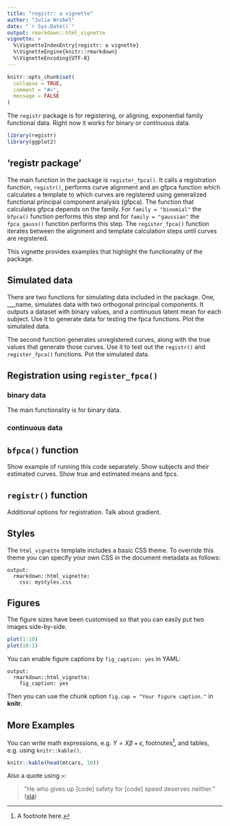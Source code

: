 ```yaml
---
title: "registr: a vignette"
author: "Julia Wrobel"
date: "`r Sys.Date()`"
output: rmarkdown::html_vignette
vignette: >
  %\VignetteIndexEntry{registr: a vignette}
  %\VignetteEngine{knitr::rmarkdown}
  %\VignetteEncoding{UTF-8}
---
```


```r
knitr::opts_chunk$set(
  collapse = TRUE,
  comment = "#>",
  message = FALSE
)
```

The `registr` package is for registering, or aligning, exponential family functional data. Right now it works for binary or continuous data.

```r
library(registr)
library(ggplot2)
```


## 'registr package'

The main function in the package is `register_fpca()`. It calls a registration function, `registr()`, performs curve alignment and an gfpca function which calculates a template to which curves are registered using generalized functional principal component analysis (gfpca). The function that calculates gfpca depends on the family. For `family = "binomial"` the `bfpca()` function performs this step and for `family = "gaussian"` the `fpca_gauss()` function performs this step. The `register_fpca()` function iterates between the alignment and template calculation steps until curves are registered. 

This vignette provides examples that highlight the functionality of the package. 	


## Simulated data

There are two functions for simulating data included in the package. One, ___name, simulates data with two orthogonal principal components. It outputs a dataset with binary values, and a continuous latent mean for each subject. Use it to generate data for testing the fpca functions. Plot the simulated data.


The second function generates unregistered curves, along with the true values that generate those curves. Use it to test out the `registr()` and `register_fpca()` functions. Pot the simulated data.

## Registration using `register_fpca()`

### binary data

The main functionality is for binary data.

### continuous data


## `bfpca()` function

Show example of running this code separately. Show subjects and their estimated curves. Show true and estimated means and fpcs.

## `registr()` function

Additional options for registration. Talk about gradient.


## Styles

The `html_vignette` template includes a basic CSS theme. To override this theme you can specify your own CSS in the document metadata as follows:

    output: 
      rmarkdown::html_vignette:
        css: mystyles.css

## Figures

The figure sizes have been customised so that you can easily put two images side-by-side. 

```r
plot(1:10)
plot(10:1)
```

You can enable figure captions by `fig_caption: yes` in YAML:

    output:
      rmarkdown::html_vignette:
        fig_caption: yes

Then you can use the chunk option `fig.cap = "Your figure caption."` in **knitr**.

## More Examples

You can write math expressions, e.g. $Y = X\beta + \epsilon$, footnotes^[A footnote here.], and tables, e.g. using `knitr::kable()`.

```r
knitr::kable(head(mtcars, 10))
```

Also a quote using `>`:

> "He who gives up [code] safety for [code] speed deserves neither."
([via](https://twitter.com/hadleywickham/status/504368538874703872))
